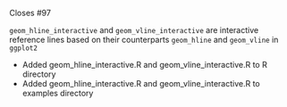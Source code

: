 Closes #97

`geom_hline_interactive` and `geom_vline_interactive` are interactive reference lines based on their counterparts `geom_hline` and `geom_vline` in `ggplot2`

* Added geom_hline_interactive.R and geom_vline_interactive.R to R directory
* Added geom_hline_interactive.R and geom_vline_interactive.R to examples directory